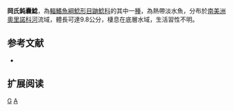 {{Speciesbox 
| taxon = Amblydoras gonzalezi
| authority = [[Fernández-Yépez|Fernández-Yépez]], 1968
| status = NE
| status_system = IUCN3.1
| synonyms = *''Zathorax gonzalezi'', Fernández-Yépez, 1968
}}

'''岡氏鈍囊鯰'''，為[[輻鰭魚綱|輻鰭魚綱]][[鯰形目|鯰形目]][[鼬鯰科|鼬鯰科]]的其中一[[種|種]]，為熱帶淡水魚，分布於[[南美洲|南美洲]][[奧里諾科河|奧里諾科河]]流域，體長可達9.8公分，棲息在底層水域，生活習性不明。

== 参考文献 ==
*{{FishBase_species|genus=Amblydoras|species=gonzalezi|year=2015|month=7}}

== 扩展阅读 ==
{{refbegin}}
{{wikispecies-inline|Amblydoras gonzalezi|岡氏鈍囊鯰}}
{{refend}}
{{Taxonbar|from=Q3764193}}

[[Category:鈍囊鯰屬|G]]
[[Category:1968年描述的魚類|A]]